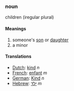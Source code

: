 ===noun===
children (iregular plural)

====Meanings====
#someone's [[son]] or [[daughter]]
#a minor
====Translations====
*[[Dutch]]: [[kind]] ''n''
*[[French]]: [[enfant]] ''m''
*[[German]]: [[Kind]] ''n''
*[[Hebrew]]: [[ילד]] ''m''